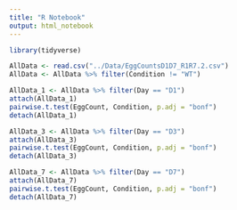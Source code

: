```yaml
---
title: "R Notebook"
output: html_notebook
---
```


```r
library(tidyverse)
```

```r
AllData <- read.csv("../Data/EggCountsD1D7_R1R7.2.csv")
AllData <- AllData %>% filter(Condition != "WT")
```

```r
AllData_1 <- AllData %>% filter(Day == "D1")
attach(AllData_1)
pairwise.t.test(EggCount, Condition, p.adj = "bonf")
detach(AllData_1)
```

```r
AllData_3 <- AllData %>% filter(Day == "D3")
attach(AllData_3)
pairwise.t.test(EggCount, Condition, p.adj = "bonf")
detach(AllData_3)
```

```r
AllData_7 <- AllData %>% filter(Day == "D7")
attach(AllData_7)
pairwise.t.test(EggCount, Condition, p.adj = "bonf")
detach(AllData_7)
```
